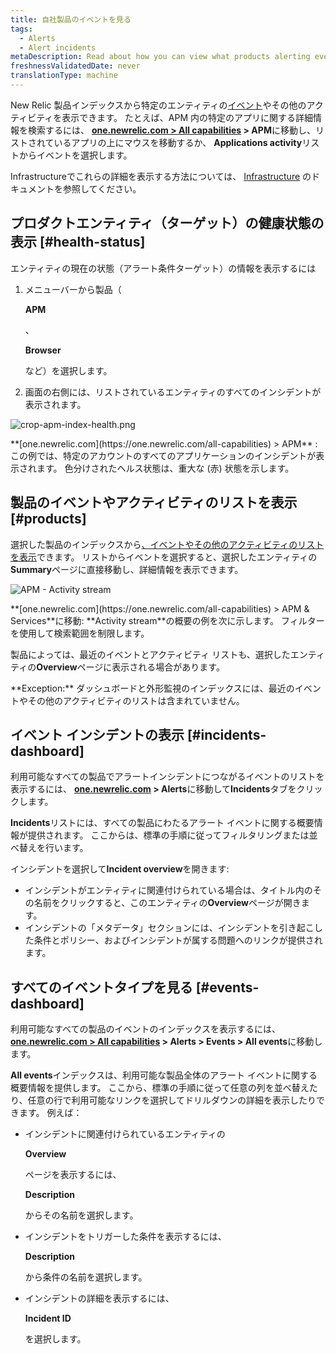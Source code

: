 ```yaml
---
title: 自社製品のイベントを見る
tags:
  - Alerts
  - Alert incidents
metaDescription: Read about how you can view what products alerting events originated from.
freshnessValidatedDate: never
translationType: machine
---
```




New Relic 製品インデックスから特定のエンティティの[イベント](/docs/alerts/new-relic-alerts/getting-started/new-relic-alerts-concepts-workflow#terminology)やその他のアクティビティを表示できます。 たとえば、APM 内の特定のアプリに関する詳細情報を検索するには、 <DoNotTranslate>**[one.newrelic.com > All capabilities](https://one.newrelic.com/all-capabilities) > APM**</DoNotTranslate>に移動し、リストされているアプリの上にマウスを移動するか、 <DoNotTranslate>**Applications activity**</DoNotTranslate>リストからイベントを選択します。

Infrastructureでこれらの詳細を表示する方法については、 [Infrastructure](/docs/infrastructure/new-relic-infrastructure/infrastructure-alert-conditions/infrastructure-alerts-add-edit-or-view-host-alert-information#view-alerts) のドキュメントを参照してください。

## プロダクトエンティティ（ターゲット）の健康状態の表示 [#health-status]

エンティティの現在の状態（アラート条件ターゲット）の情報を表示するには

1. メニューバーから製品（

   <DoNotTranslate>**APM**</DoNotTranslate>

   、

   <DoNotTranslate>**Browser**</DoNotTranslate>

   など）を選択します。

2. 画面の右側には、リストされているエンティティのすべてのインシデントが表示されます。

<img
  title="crop-apm-index-health.png"
  alt="crop-apm-index-health.png"
  src={accountsCropApmIndexHealth}
/>

<figcaption>
  <DoNotTranslate>**[one.newrelic.com](https://one.newrelic.com/all-capabilities) > APM**</DoNotTranslate> : この例では、特定のアカウントのすべての<InlinePopover type="apm"/>アプリケーションのインシデントが表示されます。 色分けされたヘルス状態は、重大な (赤) 状態を示します。
</figcaption>

## 製品のイベントやアクティビティのリストを表示 [#products]

選択した製品のインデックスから[、イベントやその他のアクティビティのリストを表示](/docs/apm/applications-menu/monitoring/viewing-your-applications-list)できます。 リストからイベントを選択すると、選択したエンティティの<DoNotTranslate>**Summary**</DoNotTranslate>ページに直接移動し、詳細情報を表示できます。

<img
  title="APM - Activity stream"
  alt="APM - Activity stream"
  src={accountsApmIndexActivity}
/>

<figcaption>
  <DoNotTranslate>**[one.newrelic.com](https://one.newrelic.com/all-capabilities) > APM & Services**</DoNotTranslate>に移動: <DoNotTranslate>**Activity stream**</DoNotTranslate>の概要の例を次に示します。 フィルターを使用して検索範囲を制限します。
</figcaption>

製品によっては、最近のイベントとアクティビティ リストも、選択したエンティティの<DoNotTranslate>**Overview**</DoNotTranslate>ページに表示される場合があります。

<Callout variant="tip">
  <DoNotTranslate>**Exception:**</DoNotTranslate> ダッシュボードと外形監視のインデックスには、最近のイベントやその他のアクティビティのリストは含まれていません。
</Callout>

## イベント インシデントの表示 [#incidents-dashboard]

利用可能なすべての製品でアラートインシデントにつながるイベントのリストを表示するには、 <DoNotTranslate>**[one.newrelic.com](https://one.newrelic.com/all-capabilities) > Alerts**</DoNotTranslate>に移動して<DoNotTranslate>**Incidents**</DoNotTranslate>タブをクリックします。

<DoNotTranslate>**Incidents**</DoNotTranslate>リストには、すべての製品にわたるアラート イベントに関する概要情報が提供されます。 ここからは、標準の手順に従ってフィルタリングまたは並べ替えを行います。

インシデントを選択して<DoNotTranslate>**Incident overview**</DoNotTranslate>を開きます:

* インシデントがエンティティに関連付けられている場合は、タイトル内のその名前をクリックすると、このエンティティの<DoNotTranslate>**Overview**</DoNotTranslate>ページが開きます。
* インシデントの「メタデータ」セクションには、インシデントを引き起こした条件とポリシー、およびインシデントが属する問題へのリンクが提供されます。

## すべてのイベントタイプを見る [#events-dashboard]

利用可能なすべての製品のイベントのインデックスを表示するには、 <DoNotTranslate>**[one.newrelic.com > All capabilities](https://one.newrelic.com/all-capabilities) > Alerts > Events > All events**</DoNotTranslate>に移動します。

<DoNotTranslate>**All events**</DoNotTranslate>インデックスは、利用可能な製品全体のアラート イベントに関する概要情報を提供します。 ここから、標準の手順に従って任意の列を並べ替えたり、任意の行で利用可能なリンクを選択してドリルダウンの詳細を表示したりできます。 例えば：

* インシデントに関連付けられているエンティティの

  <DoNotTranslate>**Overview**</DoNotTranslate>

  ページを表示するには、

  <DoNotTranslate>**Description**</DoNotTranslate>

  からその名前を選択します。

* インシデントをトリガーした条件を表示するには、

  <DoNotTranslate>**Description**</DoNotTranslate>

  から条件の名前を選択します。

* インシデントの詳細を表示するには、

  <DoNotTranslate>**Incident ID**</DoNotTranslate>

  を選択します。